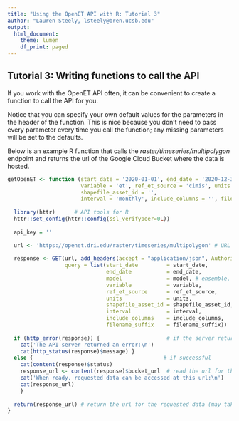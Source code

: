 ```yaml
---
title: "Using the OpenET API with R: Tutorial 3"
author: "Lauren Steely, lsteely@bren.ucsb.edu"
output:
  html_document:
    theme: lumen
    df_print: paged
---
```


## Tutorial 3: Writing functions to call the API

If you work with the OpenET API often, it can be convenient to create a function to call the API for you.

Notice that you can specify your own default values for the parameters in the header of the function. This is nice because you don't need to pass every parameter every time you call the function; any missing parameters will be set to the defaults.

Below is an example R function that calls the *raster/timeseries/multipolygon* endpoint and returns the url of the Google Cloud Bucket where the data is hosted.

```r
getOpenET <- function (start_date = '2020-01-01', end_date = '2020-12-31', model = 'eemetric',
                       variable = 'et', ref_et_source = 'cimis', units = 'english',
                       shapefile_asset_id = '',
                       interval = 'monthly', include_columns = '', filename_suffix = 'ls') {
  
  library(httr)      # API tools for R
  httr::set_config(httr::config(ssl_verifypeer=0L))
  
  api_key = ''
  
  url <- 'https://openet.dri.edu/raster/timeseries/multipolygon' # URL for the API raster multipolygon endpoint
  
  response <- GET(url, add_headers(accept = "application/json", Authorization = api_key),
                  query = list(start_date         = start_date,         # yyyy-mm-dd
                               end_date           = end_date,           # yyyy-mm-dd
                               model              = model, # ensemble, eemetric, ssebop, geesebal, sims, disalexi, ptjpl
                               variable           = variable,           # et, ndvi, etof, eto, pr
                               ref_et_source      = ref_et_source,      # cimis, gridmet
                               units              = units,              # metric, english
                               shapefile_asset_id = shapefile_asset_id, # GEE asset id
                               interval           = interval,           # monthly, daily
                               include_columns    = include_columns,    # shapefile attributes to include in the csv
                               filename_suffix    = filename_suffix))   # name to append to file
  
  if (http_error(response)) {                     # if the server returned an error
    cat('The API server returned an error:\n')
    cat(http_status(response)$message) }
  else {                                         # if successful
    cat(content(response)$status)
    response_url <- content(response)$bucket_url  # read the url for the requested data
    cat('When ready, requested data can be accessed at this url:\n')
    cat(response_url)
    }
  
  return(response_url) # return the url for the requested data (may take minutes or hours)
}
```

